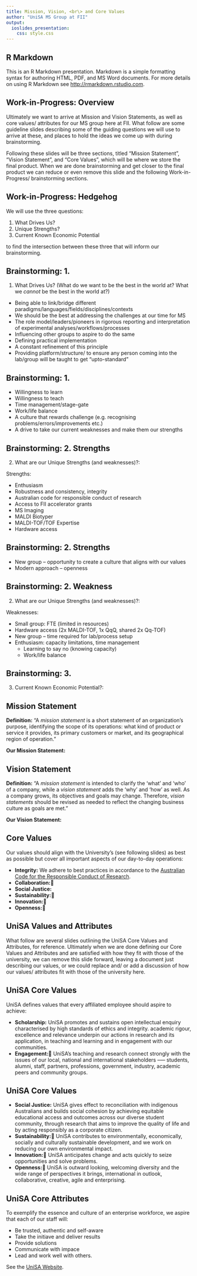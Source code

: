 ```yaml
---
title: Mission, Vision, <br\> and Core Values
author: "UniSA MS Group at FII"
output: 
  ioslides_presentation:
    css: style.css
---
```




## R Markdown

This is an R Markdown presentation. Markdown is a simple formatting syntax for 
authoring HTML, PDF, and MS Word documents. For more details on using R Markdown 
see <http://rmarkdown.rstudio.com>.



## Work-in-Progress: Overview

Ultimately we want to arrive at Mission and Vision Statements, as well as core 
values/ attributes for our MS group here at FII. What follow are some guideline 
slides describing some of the guiding questions we will use to arrive at these, 
and places to hold the ideas we come up with during brainstorming. 

Following these slides will be three sections, titled "Mission Statement", 
"Vision Statement", and "Core Values", which will be where we store the final 
product. When we are done brainstorming and get closer to the final product we 
can reduce or even remove this slide and the following Work-in-Progress/ 
brainstorming sections.

## Work-in-Progress: Hedgehog

We will use the three questions:

1. What Drives Us?
2. Unique Strengths?
3. Current Known Economic Potential

to find the intersection between these three that will inform our brainstorming.

## Brainstorming: 1.

1. What Drives Us? (What do we want to be the best in the world at? What we 
   *cannot* be the best in the world at?)

- Being able to link/bridge different
  paradigms/languages/fields/disciplines/contexts
- We should be the best at addressing the challenges at our time for MS
- The role model/leaders/pioneers in rigorous reporting and interpretation of 
  experimental analyses/workflows/processes
- Influencing other groups to aspire to do the same
- Defining practical implementation
- A constant refinement of this principle
- Providing platform/structure/ to ensure any person coming into the lab/group 
  will be taught to get “upto-standard”
  
## Brainstorming: 1.

- Willingness to learn
- Willingness to teach
- Time management/stage-gate
- Work/life balance
- A culture that rewards challenge (e.g. recognising 
  problems/errors/improvements etc.)
- A drive to take our current weaknesses and make them our strengths

## Brainstorming: 2. Strengths

2. What are our Unique Strengths (and weaknesses)?: 

Strengths:

- Enthusiasm
- Robustness and consistency, integrity
- Australian code for responsible conduct of research
- Access to FII accelerator grants
- MS Imaging
- MALDI Biotyper
- MALDI-TOF/TOF Expertise
- Hardware access

## Brainstorming: 2. Strengths

- New group – opportunity to create a culture that aligns with our values
- Modern approach – openness

## Brainstorming: 2. Weakness

2. What are our Unique Strengths (and weaknesses)?: 

Weaknesses:

- Small group: FTE (limited in resources)
- Hardware access (2x MALDI-TOF, 1x QqQ, shared 2x Qq-TOF)
- New group – time required for lab/process setup
- Enthusiasm: capacity limitations, time management
    - Learning to say no (knowing capacity)
    - Work/life balance

## Brainstorming: 3. 

3. Current Known Economic Potential?: 


## Mission Statement

**Definition:** “A *mission statement* is a short statement of an organization's
purpose, identifying the scope of its operations: what kind of product or
service it provides, its primary customers or market, and its geographical
region of operation.”

**Our Mission Statement:**



## Vision Statement

**Definition:** “A *mission statement* is intended to clarify the 'what' and 
'who' of a company, while a *vision statement* adds the 'why' and 'how' as well. 
As a company grows, its objectives and goals may change. Therefore, 
*vision statements* should be revised as needed to reflect the changing business 
culture as goals are met.”

**Our Vision Statement:**



## Core Values

Our values should align with the University's (see following slides) as best as 
possible but cover all important aspects of our day-to-day operations:

- **Integrity:** We adhere to best practices in accordance to the 
  [Australian Code for the Responsible Conduct of Research](https://www.nhmrc.gov.au/guidelines-publications/r39).
- **Collaboration:**
- **Social Justice:** 
- **Sustainability:**
- **Innovation:**
- **Openness:**



## UniSA Values and Attributes

What follow are several slides outlining the UniSA Core Values and Attributes,
for reference. Ultimately when we are done defining our Core Values and 
Attributes and are satisfied with how they fit with those of the university, we 
can remove this slide forward, leaving a document just describing our values, or
we could replace and/ or add a discussion of how our values/ attributes fit with 
those of the university here.

## UniSA Core Values

UniSA defines values that every affiliated employee should aspire to achieve:

- **Scholarship:** UniSA promotes and sustains open intellectual enquiry 
  characterised by high standards of ethics and integrity. academic rigour, 
  excellence and relevance underpin our actions in research and its application, 
  in teaching and learning and in engagement with our communities.
- **Engagement:** UniSA’s teaching and research connect strongly with the issues
  of our local, national and international stakeholders --— students, alumni, 
  staff, partners, professions, government, industry, academic peers and 
  community groups.
  
## UniSA Core Values

- **Social Justice:** UniSA gives effect to reconciliation with indigenous 
  Australians and builds social cohesion by achieving equitable educational 
  access and outcomes across our diverse student community, through research 
  that aims to improve the quality of life and by acting responsibly as a 
  corporate citizen.
- **Sustainability:** UniSA contributes to environmentally, economically,
  socially and culturally sustainable development, and we work on reducing our 
  own environmental impact.
- **Innovation:** UniSA anticipates change and acts quickly to seize
  opportunities and solve problems.
- **Openness:** UniSA is outward looking, welcoming diversity and the wide range
  of perspectives it brings, international in outlook, collaborative, creative, 
  agile and enterprising.
  
## UniSA Core Attributes

To exemplify the essence and culture of an enterprise workforce, we aspire that
each of our staff will:

- Be trusted, authentic and self-aware
- Take the initiave and deliver results
- Provide solutions
- Communicate with impace
- Lead and work well with others.

See the 
[UniSA Website](http://w3.unisa.edu.au/staffdev/resources/core_attributes.asp).

  




